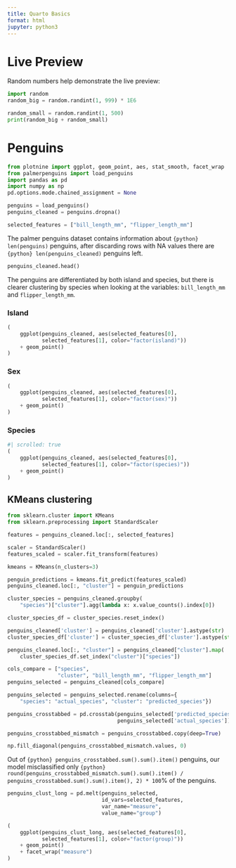 ```yaml
---
title: Quarto Basics
format: html
jupyter: python3
---
```



# Live Preview

Random numbers help demonstrate the live preview:

```python
import random
random_big = random.randint(1, 999) * 1E6

random_small = random.randint(1, 500)
print(random_big + random_small)
```

# Penguins

```python
from plotnine import ggplot, geom_point, aes, stat_smooth, facet_wrap
from palmerpenguins import load_penguins
import pandas as pd
import numpy as np
pd.options.mode.chained_assignment = None

penguins = load_penguins()
penguins_cleaned = penguins.dropna()

selected_features = ["bill_length_mm", "flipper_length_mm"]
```

The palmer penguins dataset contains information about `{python} len(penguins)` penguins, after discarding rows with NA values there are `{python} len(penguins_cleaned)` penguins left.

```python
penguins_cleaned.head()
```

The penguins are differentiated by both island and species, but there is clearer clustering by species when looking at the variables: `bill_length_mm` and `flipper_length_mm`.

::: {.panel-tabset}

### Island

```python
(
    ggplot(penguins_cleaned, aes(selected_features[0],
           selected_features[1], color="factor(island)"))
    + geom_point()
)
```

### Sex

```python
(
    ggplot(penguins_cleaned, aes(selected_features[0],
           selected_features[1], color="factor(sex)"))
    + geom_point()
)
```

### Species

```python
#| scrolled: true
(
    ggplot(penguins_cleaned, aes(selected_features[0],
           selected_features[1], color="factor(species)"))
    + geom_point()
)
```

:::

## KMeans clustering

```python
from sklearn.cluster import KMeans
from sklearn.preprocessing import StandardScaler

features = penguins_cleaned.loc[:, selected_features]

scaler = StandardScaler()
features_scaled = scaler.fit_transform(features)

kmeans = KMeans(n_clusters=3)
```

```python
penguin_predictions = kmeans.fit_predict(features_scaled)
penguins_cleaned.loc[:, "cluster"] = penguin_predictions

cluster_species = penguins_cleaned.groupby(
    "species")["cluster"].agg(lambda x: x.value_counts().index[0])

cluster_species_df = cluster_species.reset_index()

penguins_cleaned['cluster'] = penguins_cleaned['cluster'].astype(str)
cluster_species_df['cluster'] = cluster_species_df['cluster'].astype(str)

penguins_cleaned.loc[:, "cluster"] = penguins_cleaned["cluster"].map(
    cluster_species_df.set_index("cluster")["species"])

cols_compare = ["species",
                "cluster", "bill_length_mm", "flipper_length_mm"]
penguins_selected = penguins_cleaned[cols_compare]

penguins_selected = penguins_selected.rename(columns={
    "species": "actual_species", "cluster": "predicted_species"})

penguins_crosstabbed = pd.crosstab(penguins_selected['predicted_species'],
                                   penguins_selected['actual_species'])

penguins_crosstabbed_mismatch = penguins_crosstabbed.copy(deep=True)

np.fill_diagonal(penguins_crosstabbed_mismatch.values, 0)
```

Out of `{python} penguins_crosstabbed.sum().sum().item()` penguins, our model misclassified only `{python} round(penguins_crosstabbed_mismatch.sum().sum().item() / penguins_crosstabbed.sum().sum().item(), 2) * 100`% of the penguins.

```python
penguins_clust_long = pd.melt(penguins_selected,
                              id_vars=selected_features,
                              var_name="measure",
                              value_name="group")

(
    ggplot(penguins_clust_long, aes(selected_features[0],
           selected_features[1], color="factor(group)"))
    + geom_point()
    + facet_wrap("measure")
)
```

